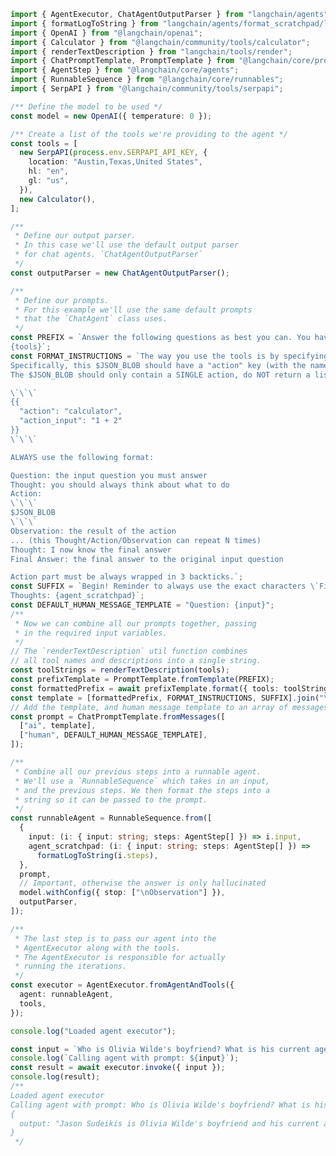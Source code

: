 ```typescript
import { AgentExecutor, ChatAgentOutputParser } from "langchain/agents";
import { formatLogToString } from "langchain/agents/format_scratchpad/log";
import { OpenAI } from "@langchain/openai";
import { Calculator } from "@langchain/community/tools/calculator";
import { renderTextDescription } from "langchain/tools/render";
import { ChatPromptTemplate, PromptTemplate } from "@langchain/core/prompts";
import { AgentStep } from "@langchain/core/agents";
import { RunnableSequence } from "@langchain/core/runnables";
import { SerpAPI } from "@langchain/community/tools/serpapi";

/** Define the model to be used */
const model = new OpenAI({ temperature: 0 });

/** Create a list of the tools we're providing to the agent */
const tools = [
  new SerpAPI(process.env.SERPAPI_API_KEY, {
    location: "Austin,Texas,United States",
    hl: "en",
    gl: "us",
  }),
  new Calculator(),
];

/**
 * Define our output parser.
 * In this case we'll use the default output parser
 * for chat agents. `ChatAgentOutputParser`
 */
const outputParser = new ChatAgentOutputParser();

/**
 * Define our prompts.
 * For this example we'll use the same default prompts
 * that the `ChatAgent` class uses.
 */
const PREFIX = `Answer the following questions as best you can. You have access to the following tools:
{tools}`;
const FORMAT_INSTRUCTIONS = `The way you use the tools is by specifying a json blob, denoted below by $JSON_BLOB
Specifically, this $JSON_BLOB should have a "action" key (with the name of the tool to use) and a "action_input" key (with the input to the tool going here).
The $JSON_BLOB should only contain a SINGLE action, do NOT return a list of multiple actions. Here is an example of a valid $JSON_BLOB:

\`\`\`
{{
  "action": "calculator",
  "action_input": "1 + 2"
}}
\`\`\`

ALWAYS use the following format:

Question: the input question you must answer
Thought: you should always think about what to do
Action:
\`\`\`
$JSON_BLOB
\`\`\`
Observation: the result of the action
... (this Thought/Action/Observation can repeat N times)
Thought: I now know the final answer
Final Answer: the final answer to the original input question

Action part must be always wrapped in 3 backticks.`;
const SUFFIX = `Begin! Reminder to always use the exact characters \`Final Answer\` when responding.
Thoughts: {agent_scratchpad}`;
const DEFAULT_HUMAN_MESSAGE_TEMPLATE = "Question: {input}";
/**
 * Now we can combine all our prompts together, passing
 * in the required input variables.
 */
// The `renderTextDescription` util function combines
// all tool names and descriptions into a single string.
const toolStrings = renderTextDescription(tools);
const prefixTemplate = PromptTemplate.fromTemplate(PREFIX);
const formattedPrefix = await prefixTemplate.format({ tools: toolStrings });
const template = [formattedPrefix, FORMAT_INSTRUCTIONS, SUFFIX].join("\n\n");
// Add the template, and human message template to an array of messages.
const prompt = ChatPromptTemplate.fromMessages([
  ["ai", template],
  ["human", DEFAULT_HUMAN_MESSAGE_TEMPLATE],
]);

/**
 * Combine all our previous steps into a runnable agent.
 * We'll use a `RunnableSequence` which takes in an input,
 * and the previous steps. We then format the steps into a
 * string so it can be passed to the prompt.
 */
const runnableAgent = RunnableSequence.from([
  {
    input: (i: { input: string; steps: AgentStep[] }) => i.input,
    agent_scratchpad: (i: { input: string; steps: AgentStep[] }) =>
      formatLogToString(i.steps),
  },
  prompt,
  // Important, otherwise the answer is only hallucinated
  model.withConfig({ stop: ["\nObservation"] }),
  outputParser,
]);

/**
 * The last step is to pass our agent into the
 * AgentExecutor along with the tools.
 * The AgentExecutor is responsible for actually
 * running the iterations.
 */
const executor = AgentExecutor.fromAgentAndTools({
  agent: runnableAgent,
  tools,
});

console.log("Loaded agent executor");

const input = `Who is Olivia Wilde's boyfriend? What is his current age raised to the 0.23 power?`;
console.log(`Calling agent with prompt: ${input}`);
const result = await executor.invoke({ input });
console.log(result);
/**
Loaded agent executor
Calling agent with prompt: Who is Olivia Wilde's boyfriend? What is his current age raised to the 0.23 power?
{
  output: "Jason Sudeikis is Olivia Wilde's boyfriend and his current age raised to the 0.23 power is approximately 1.7."
}
 */
```

